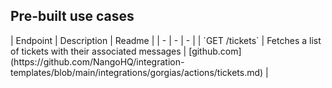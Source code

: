 
## Pre-built use cases

<AccordionGroup>


<Accordion title="Others">
| Endpoint | Description | Readme |
| - | - | - |
| `GET /tickets` | Fetches a list of tickets with their associated messages | [github.com](https://github.com/NangoHQ/integration-templates/blob/main/integrations/gorgias/actions/tickets.md) |
</Accordion>

</AccordionGroup>
